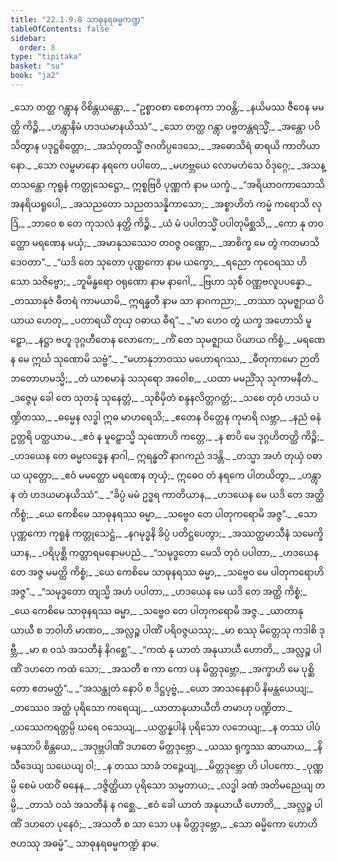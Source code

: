 ```yaml
---
title: "22.1.9.8 သာဓုနရဓမ္မကဏ္ဍ"
tableOfContents: false
sidebar:
  order: 8
type: "tipitaka"
basket: "su"
book: "ja2"
---
```



<DynamicBreadcrumb />

<Division number="1549" book="ja2">

<Paragraph number="2892" type="verses" book="ja2">
_သော တတ္ထ ဂန္တွာန ဝိစိန္တယန္တော,_  
_“ဥစ္စာဝစာ စေတနကာ ဘဝန္တိ;_  
_နယိမဿ ဇီဝေန မမတ္ထိ ကိဉ္စိ,_  
_ဟန္တွာနိမံ ဟဒယမာနယိဿံ”._  

</Paragraph>

</Division>
<Division number="1550" book="ja2">

<Paragraph number="2893" type="verses" book="ja2">
_သော တတ္ထ ဂန္တွာ ပဗ္ဗတန္တရသ္မိံ,_  
_အန္တော ပဝိသိတွာန ပဒုဋ္ဌစိတ္တော;_  
_အသံဝုတသ္မိံ ဇဂတိပ္ပဒေသေ,_  
_အဓောသိရံ ဓာရယိ ကာတိယာနော._  

</Paragraph>

</Division>
<Division number="1551" book="ja2">

<Paragraph number="2894" type="verses" book="ja2">
_သော လမ္ဗမာနော နရကေ ပပါတေ,_  
_မဟဗ္ဘယေ လောမဟံသေ ဝိဒုဂ္ဂေ;_  
_အသန္တသန္တော ကုရူနံ ကတ္တုသေဋ္ဌော,_  
ဣစ္စဗြဝိ ပုဏ္ဏကံ နာမ ယက္ခံ._  

</Paragraph>

</Division>
<Division number="1552" book="ja2">

<Paragraph number="2895" type="verses" book="ja2">
_“အရိယာဝကာသောသိ အနရိယရူပေါ,_  
_အသညတော သညတသန္နိကာသော;_  
_အစ္စာဟိတံ ကမ္မံ ကရောသိ လုဒြံ,_  
_ဘာဝေ စ တေ ကုသလံ နတ္ထိ ကိဉ္စိ._  

</Paragraph>

</Division>
<Division number="1553" book="ja2">

<Paragraph number="2896" type="verses" book="ja2">
_ယံ မံ ပပါတသ္မိံ ပပါတုမိစ္ဆသိ,_  
_ကော နု တဝတ္ထော မရဏေန မယှံ;_  
_အမာနုသဿေဝ တဝဇ္ဇ ဝဏ္ဏော,_  
_အာစိက္ခ မေ တွံ ကတမာသိ ဒေဝတာ”._  

</Paragraph>

</Division>
<Division number="1554" book="ja2">

<Paragraph number="2897" type="verses" book="ja2">
_“ယဒိ တေ သုတော ပုဏ္ဏကော နာမ ယက္ခော,_  
_ရညော ကုဝေရဿ ဟိ သော သဇိဗ္ဗော;_  
_ဘူမိန္ဓရော ဝရုဏော နာမ နာဂေါ,_  
_ဗြဟာ သုစီ ဝဏ္ဏဗလူပပန္နော._  

</Paragraph>

</Division>
<Division number="1555" book="ja2">

<Paragraph number="2898" type="verses" book="ja2">
_တဿာနုဇံ ဓီတရံ ကာမယာမိ,_  
ဣရန္ဓတီ နာမ သာ နာဂကညာ;_  
_တဿာ သုမဇ္ဈာယ ပိယာယ ဟေတု,_  
_ပတာရယိံ တုယှ ဝဓာယ ဓီရ”._  

</Paragraph>

</Division>
<Division number="1556" book="ja2">

<Paragraph number="2899" type="verses" book="ja2">
_“မာ ဟေဝ တွံ ယက္ခ အဟောသိ မူဠှော,_  
_နဋ္ဌာ ဗဟူ ဒုဂ္ဂဟီတေန လောကေ;_  
_ကိံ တေ သုမဇ္ဈာယ ပိယာယ ကိစ္စံ,_  
_မရဏေန မေ ဣင်္ဃ သုဏောမိ သဗ္ဗံ”._  

</Paragraph>

</Division>
<Division number="1557" book="ja2">

<Paragraph number="2900" type="verses" book="ja2">
_“မဟာနုဘာဝဿ မဟောရဂဿ,_  
_ဓီတုကာမော ဉာတိဘတောဟမသ္မိ;_  
_တံ ယာစမာနံ သသုရော အဝေါစ,_  
_ယထာ မမညိံသု သုကာမနီတံ._  

</Paragraph>

</Division>
<Division number="1558" book="ja2">

<Paragraph number="2901" type="verses" book="ja2">
_ဒဇ္ဇေမု ခေါ တေ သုတနုံ သုနေတ္တံ,_  
_သုစိမှိတံ စန္ဒနလိတ္တဂတ္တံ;_  
_သစေ တုဝံ ဟဒယံ ပဏ္ဍိတဿ,_  
_ဓမ္မေန လဒ္ဓါ ဣဓ မာဟရေသိ;_  
_ဧတေန ဝိတ္တေန ကုမာရိ လဗ္ဘာ,_  
_နညံ ဓနံ ဥတ္တရိ ပတ္ထယာမ._  

</Paragraph>

</Division>
<Division number="1559" book="ja2">

<Paragraph number="2902" type="verses" book="ja2">
_ဧဝံ န မူဠှောသ္မိ သုဏောဟိ ကတ္တေ,_  
_န စာပိ မေ ဒုဂ္ဂဟိတတ္ထိ ကိဉ္စိ;_  
_ဟဒယေန တေ ဓမ္မလဒ္ဓေန နာဂါ,_  
ဣရန္ဓတိံ နာဂကညံ ဒဒန္တိ._  

</Paragraph>

</Division>
<Division number="1560" book="ja2">

<Paragraph number="2903" type="verses" book="ja2">
_တသ္မာ အဟံ တုယှံ ဝဓာယ ယုတ္တော,_  
_ဧဝံ မမတ္ထော မရဏေန တုယှံ;_  
ဣဓေဝ တံ နရကေ ပါတယိတွာ,_  
_ဟန္တွာန တံ ဟဒယမာနယိဿံ”._  

</Paragraph>

</Division>
<Division number="1561" book="ja2">

<Paragraph number="2904" type="verses" book="ja2">
_“ခိပ္ပံ မမံ ဥဒ္ဓရ ကာတိယာန,_  
_ဟဒယေန မေ ယဒိ တေ အတ္ထိ ကိစ္စံ;_  
_ယေ ကေစိမေ သာဓုနရဿ ဓမ္မာ,_  
_သဗ္ဗေဝ တေ ပါတုကရောမိ အဇ္ဇ”._  

</Paragraph>

</Division>
<Division number="1562" book="ja2">

<Paragraph number="2905" type="verses" book="ja2">
_သော ပုဏ္ဏကော ကုရူနံ ကတ္တုသေဋ္ဌံ,_  
_နဂမုဒ္ဓနိ ခိပ္ပံ ပတိဋ္ဌပေတွာ;_  
_အဿတ္ထမာသီနံ သမေက္ခိယာန,_  
_ပရိပုစ္ဆိ ကတ္တာရမနောမပညံ._  

</Paragraph>

</Division>
<Division number="1563" book="ja2">

<Paragraph number="2906" type="verses" book="ja2">
_“သမုဒ္ဓတော မေသိ တုဝံ ပပါတာ,_  
_ဟဒယေန တေ အဇ္ဇ မမတ္ထိ ကိစ္စံ;_  
_ယေ ကေစိမေ သာဓုနရဿ ဓမ္မာ,_  
_သဗ္ဗေဝ မေ ပါတုကရောဟိ အဇ္ဇ”._  

</Paragraph>

</Division>
<Division number="1564" book="ja2">

<Paragraph number="2907" type="verses" book="ja2">
_“သမုဒ္ဓတော တျသ္မိ အဟံ ပပါတာ,_  
_ဟဒယေန မေ ယဒိ တေ အတ္ထိ ကိစ္စံ;_  
_ယေ ကေစိမေ သာဓုနရဿ ဓမ္မာ,_  
_သဗ္ဗေဝ တေ ပါတုကရောမိ အဇ္ဇ._  

</Paragraph>

</Division>
<Division number="1565" book="ja2">

<Paragraph number="2908" type="verses" book="ja2">
_ယာတာနုယာယီ စ ဘဝါဟိ မာဏဝ,_  
_အလ္လဉ္စ ပါဏိံ ပရိဝဇ္ဇယဿု;_  
_မာ စဿု မိတ္တေသု ကဒါစိ ဒုဗ္ဘီ,_  
_မာ စ ဝသံ အသတီနံ နိဂစ္ဆေ”._  

</Paragraph>

</Division>
<Division number="1566" book="ja2">

<Paragraph number="2909" type="verses" book="ja2">
_“ကထံ နု ယာတံ အနုယာယီ ဟောတိ,_  
_အလ္လဉ္စ ပါဏိံ ဒဟတေ ကထံ သော;_  
_အသတီ စ ကာ ကော ပန မိတ္တဒုဗ္ဘော,_  
_အက္ခာဟိ မေ ပုစ္ဆိတော ဧတမတ္ထံ”._  

</Paragraph>

</Division>
<Division number="1567" book="ja2">

<Paragraph number="2910" type="verses" book="ja2">
_“အသန္ထုတံ နောပိ စ ဒိဋ္ဌပုဗ္ဗံ,_  
_ယော အာသနေနာပိ နိမန္တယေယျ;_  
_တဿေဝ အတ္ထံ ပုရိသော ကရေယျ,_  
_ယာတာနုယာယီတိ တမာဟု ပဏ္ဍိတာ._  

</Paragraph>

</Division>
<Division number="1568" book="ja2">

<Paragraph number="2911" type="verses" book="ja2">
_ယဿေကရတ္တမ္ပိ ဃရေ ဝသေယျ,_  
_ယတ္ထန္နပါနံ ပုရိသော လဘေယျ;_  
_န တဿ ပါပံ မနသာပိ စိန္တယေ,_  
_အဒုဗ္ဘပါဏိံ ဒဟတေ မိတ္တဒုဗ္ဘော._  

</Paragraph>

</Division>
<Division number="1569" book="ja2">

<Paragraph number="2912" type="verses" book="ja2">
_ယဿ ရုက္ခဿ ဆာယာယ,_  
_နိသီဒေယျ သယေယျ ဝါ;_  
_န တဿ သာခံ ဘဉ္ဇေယျ,_  
_မိတ္တဒုဗ္ဘော ဟိ ပါပကော._  

</Paragraph>

</Division>
<Division number="1570" book="ja2">

<Paragraph number="2913" type="verses" book="ja2">
_ပုဏ္ဏမ္ပိ စေမံ ပထဝိံ ဓနေန,_  
_ဒဇ္ဇိတ္ထိယာ ပုရိသော သမ္မတာယ;_  
_လဒ္ဓါ ခဏံ အတိမညေယျ တမ္ပိ,_  
_တာသံ ဝသံ အသတီနံ န ဂစ္ဆေ._  

</Paragraph>

</Division>
<Division number="1571" book="ja2">

<Paragraph number="2914" type="verses" book="ja2">
_ဧဝံ ခေါ ယာတံ အနုယာယီ ဟောတိ,_  
_အလ္လဉ္စ ပါဏိံ ဒဟတေ ပုနေဝံ;_  
_အသတီ စ သာ သော ပန မိတ္တဒုဗ္ဘော,_  
_သော ဓမ္မိကော ဟောဟိ ဇဟဿု အဓမ္မံ”._  


</Paragraph>
</Division>

<Paragraph number="2915" type="center" book="ja2">
သာဓုနရဓမ္မကဏ္ဍံ နာမ.
</Paragraph>